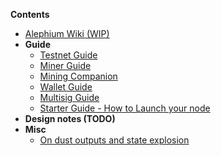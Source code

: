 '''Contents'''
* [[Home | Alephium Wiki (WIP)]]
* '''Guide'''
** [[Testnet-Guide | Testnet Guide]]
** [[Miner-Guide | Miner Guide]]
** [[Mining-companion | Mining Companion]]
** [[Wallet-Guide | Wallet Guide]]
** [[Multisig-Guide | Multisig Guide]]
** [[Starter Guide - How to Launch your node | Starter Guide - How to Launch your node]]
* '''Design notes (TODO)'''
* '''Misc'''
** [[On-dust-outputs-and-state-explosion | On dust outputs and state explosion]]
